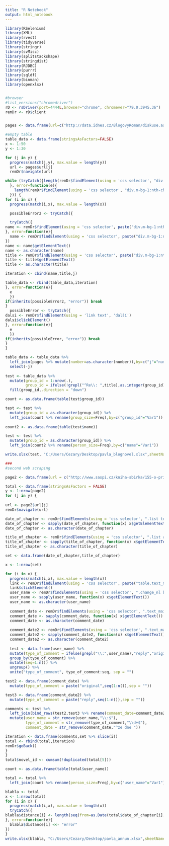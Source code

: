 ```yaml
---
title: "R Notebook"
output: html_notebook
---
```


```r
library(RSelenium)
library(XML)
library(rvest)
library(tidyverse)
library(stringr)
library(svMisc)
library(splitstackshape)
library(stringdist)
library(RJDBC)
library(purrr)
library(sqldf)
library(binman)
library(openxlsx)


#browser
#list_versions("chromedriver")
rD <- rsDriver(port=4444L,browser="chrome", chromever="79.0.3945.36")
remDr <- rD$client


pages <- data.frame(url=c("http://data.idnes.cz/BlogovyRoman/diskuse.aspx@iddiskuse=A090729_152643_blogovy-roman_jdv.html","http://data.idnes.cz/BlogovyRoman/diskuse.aspx@iddiskuse=A090814_145248_blogovy-roman_ven.html","http://data.idnes.cz/BlogovyRoman/diskuse.aspx@iddiskuse=A090830_133601_blogovy-roman_jdv.html","http://data.idnes.cz/BlogovyRoman/diskuse.aspx@iddiskuse=A090913_221745_blogovy-roman_jdv.html","http://data.idnes.cz/BlogovyRoman/diskuse.aspx@iddiskuse=A090927_204250_blogovy-roman_jdv.html","http://data.idnes.cz/BlogovyRoman/diskuse.aspx@iddiskuse=A091011_193104_blogovy-roman_jdv.html","http://data.idnes.cz/BlogovyRoman/diskuse.aspx@iddiskuse=A091025_205705_blogovy-roman_jdv.html","http://data.idnes.cz/BlogovyRoman/diskuse.aspx@iddiskuse=A091108_200500_blogovy-roman_jdv.html","http://data.idnes.cz/BlogovyRoman/diskuse.aspx@iddiskuse=A091122_195330_blogovy-roman_jdv.html","http://data.idnes.cz/BlogovyRoman/diskuse.aspx@iddiskuse=A091206_203908_blogovy-roman_jdv.html","http://data.idnes.cz/BlogovyRoman/diskuse.aspx@iddiskuse=A091220_175017_blogovy-roman_jdv.html","http://data.idnes.cz/BlogovyRoman/diskuse.aspx@iddiskuse=A090814_153618_blogovy-roman_ven.html","http://data.idnes.cz/BlogovyRoman/diskuse.aspx@iddiskuse=A090828_181703_blogovy-roman_jdv.html","http://data.idnes.cz/BlogovyRoman/diskuse.aspx@iddiskuse=A091002_155247_blogovy-roman_jdv.html","http://data.idnes.cz/BlogovyRoman/diskuse.aspx@iddiskuse=A091015_125624_blogovy-roman_jdv.html","http://data.idnes.cz/BlogovyRoman/diskuse.aspx@iddiskuse=A091030_103027_blogovy-roman_jdv.html","http://data.idnes.cz/BlogovyRoman/diskuse.aspx@iddiskuse=A091204_095600_blogovy-roman_jdv.html","http://data.idnes.cz/BlogovyRoman/diskuse.aspx@iddiskuse=A091208_163015_blogovy-roman_jdv.html","http://data.idnes.cz/BlogovyRoman/diskuse.aspx@iddiskuse=A091216_173919_blogovy-roman_jdv.html","http://data.idnes.cz/BlogovyRoman/diskuse.aspx@iddiskuse=A090730_132805_blogovy-roman_jdv.html","http://data.idnes.cz/BlogovyRoman/diskuse.aspx@iddiskuse=A090814_150720_blogovy-roman_ven.html","http://data.idnes.cz/BlogovyRoman/diskuse.aspx@iddiskuse=A090830_135629_blogovy-roman_jdv.html","http://data.idnes.cz/BlogovyRoman/diskuse.aspx@iddiskuse=A090913_215105_blogovy-roman_jdv.html","http://data.idnes.cz/BlogovyRoman/diskuse.aspx@iddiskuse=A090927_211140_blogovy-roman_jdv.html","http://data.idnes.cz/BlogovyRoman/diskuse.aspx@iddiskuse=A091011_191630_blogovy-roman_jdv.html","http://data.idnes.cz/BlogovyRoman/diskuse.aspx@iddiskuse=A091025_211101_blogovy-roman_jdv.html","http://data.idnes.cz/BlogovyRoman/diskuse.aspx@iddiskuse=A091108_194337_blogovy-roman_jdv.html","http://data.idnes.cz/BlogovyRoman/diskuse.aspx@iddiskuse=A091122_194606_blogovy-roman_jdv.html","http://data.idnes.cz/BlogovyRoman/diskuse.aspx@iddiskuse=A091206_202107_blogovy-roman_jdv.html","http://data.idnes.cz/BlogovyRoman/diskuse.aspx@iddiskuse=A091220_224008_blogovy-roman_jdv.html"),number=1:30,thread=c("Úvodní kapitola","I.kapitola","II.kapitola","III.kapitola","IV.kapitola","V.kapitola","VI.kapitola","VII.kapitola","VIII.kapitola","IX.kapitola","X.kapitola","Hlas poroty-poprvé","Hlas poroty-podruhé","Hlas poroty-potřetí","Hlas poroty-počtvrté","Hlas poroty-popáté","Hlas poroty-pošesté","Hlas poroty-posedmé","Hlas poroty-poosmé","Rady, jak psát","Komentář k I.kapitole","Komentář k II.kapitole","Komentář ke III.kapitole","Komentář ke IV.kapitole","Komentář k V.kapitole","Komentář k VI.kapitole","Komentář k VII.kapitole","Komentář k VIII.kapitole","Komentář k IX.kapitole","Komentář k X.kapitole"))

#empty table
table_data <- data.frame(stringsAsFactors=FALSE)
x <- 1:50
y <- 1:30

for (j in y) {
  progress(match(j,y), max.value = length(y))
  url <- pages$url[j]
  remDr$navigate(url)

while (tryCatch({length(remDr$findElement(using = 'css selector', "div.m-bg-1:nth-child(2) div.m-bg-2 div.m-bg-3 div.m-bg-4 div.content:nth-child(2) div.col-a.moot-blog div.disc-list div.contribution:nth-child(1) table:nth-child(1) tbody:nth-child(1) tr:nth-child(1) td.cell > h4.name"))>0
  }, error=function(e){
    length(remDr$findElement(using = 'css selector', "div.m-bg-1:nth-child(3) div.m-bg-2 div.m-bg-3 div.m-bg-4 div.content:nth-child(2) div.col-a div.disc-list div.contribution:nth-child(1) table:nth-child(1) tbody:nth-child(1) tr:nth-child(1) td.cell > h4.name"))>0 
  })) {
for (i in x) {
  progress(match(i,x), max.value = length(x))

  possibleError2 <- tryCatch({

  tryCatch({
name <- remDr$findElement(using = 'css selector', paste("div.m-bg-1:nth-child(2) div.m-bg-2 div.m-bg-3 div.m-bg-4 div.content:nth-child(2) div.col-a.moot-blog div.disc-list div.contribution:nth-child(",i,") table:nth-child(1) tbody:nth-child(1) tr:nth-child(1) td.cell > h4.name",sep = ""))
}, error=function(e){
  name <- remDr$findElement(using = 'css selector', paste("div.m-bg-1:nth-child(2) div.m-bg-2 div.m-bg-3 div.m-bg-4 div.content:nth-child(2) div.col-a.moot-blog div.disc-list div.contribution:nth-child(",i,") table:nth-child(1) tbody:nth-child(1) tr:nth-child(1) td.cell > h4.name",sep = ""))
})
name <- name$getElementText()
name <- as.character(name)
title <- remDr$findElement(using = 'css selector', paste("div.m-bg-1:nth-child(2) div.m-bg-2 div.m-bg-3 div.m-bg-4 div.content:nth-child(2) div.col-a.moot-blog div.disc-list div.contribution:nth-child(",i,") tbody:nth-child(1) tr:nth-child(1) td.cell div.user-text > h5:nth-child(1)"))
title <- title$getElementText()
title <- as.character(title)

iteration <- cbind(name,title,j)

table_data <- rbind(table_data,iteration)
}, error=function(e){
  e
  })
if(inherits(possibleError2, "error")) break
}
  possibleError <- tryCatch({
dalsi <- remDr$findElement(using = 'link text', 'další')
dalsi$clickElement()
}, error=function(e){
  e
  })
if(inherits(possibleError, "error")) break
}
}

table_data <- table_data %>% 
  left_join(pages %>% mutate(number=as.character(number)),by=c("j"="number"))
  select(-j)
  
test <- table_data %>% 
  mutate(group_id = 1:nrow(.),
         group_id = ifelse(!grepl("^Re\\: ",title),as.integer(group_id),NA)) %>% 
  fill(group_id,.direction = "down")

count <- as.data.frame(table(test$group_id))

test <- test %>% 
  mutate(group_id = as.character(group_id)) %>% 
  left_join(count %>% rename(group_size=Freq),by=c("group_id"="Var1"))
  
count2 <- as.data.frame(table(test$name))

test <- test %>% 
  mutate(group_id = as.character(group_id)) %>% 
  left_join(count2 %>% rename(person_size=Freq),by=c("name"="Var1"))

write.xlsx(test, "C:/Users/Cezary/Desktop/pavla_blognovel.xlsx",sheetName = "gotowe")

###
#second web scraping

page2 <- data.frame(url = c("http://www.saspi.cz/kniha-sbirka/155-o-princi-a-bilem-jednorozci","http://www.saspi.cz/kniha-sbirka/592-cesta-za-bilou-lodi-cast-1","http://www.saspi.cz/kniha-sbirka/155-zlaty-drak-1c","http://www.saspi.cz/kniha-sbirka/591-narod-prokletych","http://www.saspi.cz/kniha-sbirka/490-cerny-jezdec-ruka-spravedlnosti-01","http://www.saspi.cz/kniha-sbirka/676-enyalie-or-ohta-1","http://www.saspi.cz/kniha-sbirka/1401-omalora-1"),number=1:7,stringsAsFactors = FALSE)

total <- data.frame(stringsAsFactors = FALSE)
y <- 1:nrow(page2)
for (j in y) {
  
url <- page2$url[j]
remDr$navigate(url)

date_of_chapter <- remDr$findElements(using = 'css selector', ".list td:nth-child(1)")
date_of_chapter <- sapply(date_of_chapter, function(x) x$getElementText())
date_of_chapter <- as.character(date_of_chapter)

title_of_chapter <- remDr$findElements(using = 'css selector', ".list a")
title_of_chapter <- sapply(title_of_chapter, function(x) x$getElementText())
title_of_chapter <- as.character(title_of_chapter)

set <- data.frame(date_of_chapter,title_of_chapter)

x <- 1:nrow(set)

for (i in x) {
  progress(match(i,x), max.value = length(x))
  link <- remDr$findElement(using = 'css selector', paste("table.text_main table.list tbody:nth-child(1) tr:nth-child(",i+1,") td:nth-child(2) > a:nth-child(1)",sep = ""))
  link$clickElement()
  user_name <- remDr$findElements(using = 'css selector', ".change_nl b")
  user_name <- sapply(user_name, function(x) x$getElementText())
  user_name <- as.character(user_name)
  
  comment_date <- remDr$findElements(using = 'css selector', ".text_main .text_main .text_main .text_main .text_main .text_small")
  comment_date <- sapply(comment_date, function(x) x$getElementText())
  comment_date <- as.character(comment_date)
  
  comment_date2 <- remDr$findElements(using = 'css selector', ".text_main .note i")
  comment_date2 <- sapply(comment_date2, function(x) x$getElementText())
  comment_date2 <- as.character(comment_date2)
  
  test <- data.frame(user_name) %>% 
  mutate(type_of_comment = ifelse(grepl("\\:",user_name),"reply","original")) %>% 
  group_by(type_of_comment) %>% 
  mutate(seq=1:n()) %>% 
  ungroup() %>% 
  unite("type_of_comment", type_of_comment:seq, sep = "")

test2 <- data.frame(comment_date) %>% 
  mutate(type_of_comment = paste("original",seq(1:n()),sep = ""))

test3 <- data.frame(comment_date2) %>% 
  mutate(type_of_comment = paste("reply",seq(1:n()),sep = ""))

comments <- test %>% 
  left_join(bind_rows(test2,test3 %>% rename(comment_date=comment_date2)),by = "type_of_comment") %>% 
  mutate(user_name = str_remove(user_name,"\\:$"),
         type_of_comment = str_remove(type_of_comment,"\\d+$"),
         comment_date = str_remove(comment_date,"^ze dne "))

iteration <- data.frame(comments,set %>% slice(i))
total <- rbind(total,iteration)
remDr$goBack()
}
}
total$novel_id <- cumsum(!duplicated(total[5]))

count <- as.data.frame(table(total$user_name))

total <- total %>% 
  left_join(count %>% rename(person_size=Freq),by=c("user_name"="Var1"))

blabla <- total
x <- 1:nrow(total)
for (i in x) {
  progress(match(i,x), max.value = length(x))
  tryCatch({
blabla$distance[i] <- length(seq(from=as.Date(total$date_of_chapter[i], "%d.%m.%Y"), to=as.Date(str_extract(total$comment_date[i],"(^.*?)(?=,.*$)"), "%d.%m.%Y"), by="day")) - 1
}, error=function(e){
  blabla$distance[i] <<- "error"
})
}
write.xlsx(blabla, "C:/Users/Cezary/Desktop/pavla_annun.xlsx",sheetName = "gotowe")


```


